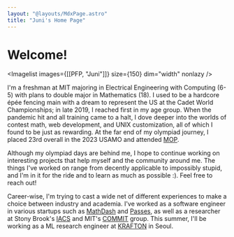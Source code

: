 ```yaml
---
layout: "@layouts/MdxPage.astro"
title: "Juni's Home Page"
---
```



# Welcome!


<Imagelist images={[[PFP, "Juni"]]} size={150} dim="width" nonlazy />

I'm a freshman at MIT majoring in Electrical Engineering with Computing (6-5)
with plans to double major in Mathematics (18). I used to be a hardcore épée
fencing main with a dream to represent the US at the Cadet World Championships;
in late 2019, I reached first in my age group. When the pandemic hit and all
training came to a halt, I dove deeper into the worlds of contest math, web
development, and UNIX customization, all of which I found to be just as
rewarding. At the far end of my olympiad journey, I placed 23rd overall in the
2023 USAMO and attended [MOP](/mop).

Although my olympiad days are behind me, I hope to continue working on
interesting projects that help myself and the community around me. The things
I've worked on range from decently applicable to impossibly stupid, and I'm in
it for the ride and to learn as much as possible :). Feel free to reach out!

Career-wise, I'm trying to cast a wide net of different experiences to make a
choice between industry and academia. I've worked as a software engineer in
various startups such as [MathDash](https://mathdash.com) and
[Passes](https://passes.com), as well as a researcher at Stony Brook's
[IACS](https://iacs.stonybrook.edu/) and MIT's
[COMMIT](https://commit.csail.mit.edu/) group. This summer, I'll be working as a
ML research engineer at
[KRAFTON](https://www.krafton.ai/en/career/ai-fellowship/) in Seoul.
